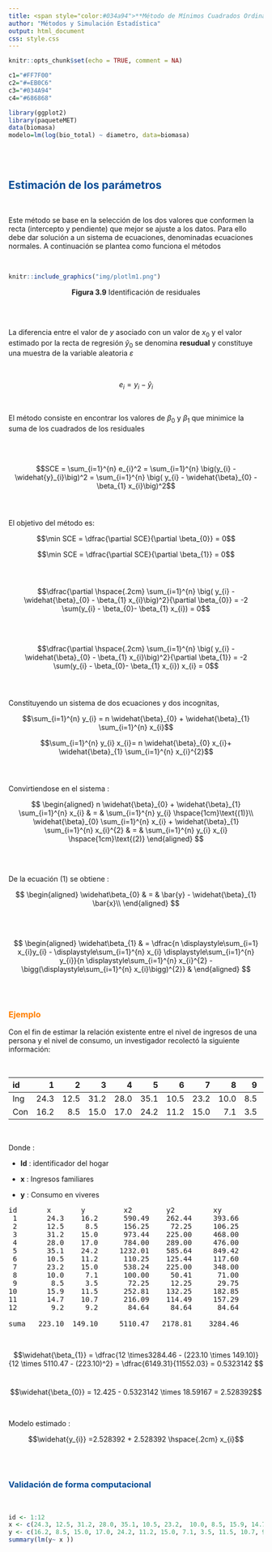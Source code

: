 ```yaml
---
title: <span style="color:#034a94">**Método de Mínimos Cuadrados Ordinarios**</span>
author: "Métodos y Simulación Estadística"
output: html_document
css: style.css
---
```


```r
knitr::opts_chunk$set(echo = TRUE, comment = NA)

c1="#FF7F00"
c2="#=EB0C6"
c3="#034A94"
c4="#686868"

library(ggplot2)
library(paqueteMET)
data(biomasa)
modelo=lm(log(bio_total) ~ diametro, data=biomasa)
```

</br></br>

## <span style="color:#034a94">**Estimación de los parámetros** </span>

</br>

Este método se base en la selección de los dos valores que conformen la recta (intercepto y pendiente) que mejor se ajuste a los datos. Para ello debe dar solución a un sistema de ecuaciones, denominadas ecuaciones normales. A continuación se plantea como funciona el métodos



<!-- ```{r, echo = F, message = F, fig.align = 'center', out.width = '100%'} -->
<!-- data(biomasa)  -->
<!-- ggplot(biomasa, aes(x=altura , y=bio_total))+ -->
<!--   geom_point(size=2, colour=c3)+ -->
<!--   geom_smooth(method = "lm",se=FALSE)+ -->
<!--   labs(title = "", y= "biomasa total (tn) ", x= "altura (m) ") -->
<!--  -->
<!-- ``` -->


</br>

```r
knitr::include_graphics("img/plotlm1.png")
```
<center>
**Figura 3.9**  Identificación de residuales  
</center>

<br/><br/>

La diferencia entre el valor de $y$ asociado con un valor de $x_{0}$ y el valor estimado por la recta de regresión $\widehat{y}_{0}$ se denomina **resudual** y constituye una muestra de la variable aleatoria $\varepsilon$ 

</br>
<div class="content-box-blue">
$$e_i = y_{i} -\widehat{y}_{i}$$
</div>

</br>

El método consiste en encontrar los valores de $\beta_{0}$ y $\beta_{1}$ que minimice la suma de los cuadrados de los residuales

</br></br>

$$SCE = \sum_{i=1}^{n} e_{i}^2  = \sum_{i=1}^{n} \big(y_{i} - \widehat{y}_{i}\big)^2  = \sum_{i=1}^{n} \big( y_{i} - \widehat{\beta}_{0} - \beta_{1} x_{i}\big)^2$$
</br></br>

El objetivo del método es:


$$\min SCE = \dfrac{\partial SCE}{\partial \beta_{0}} = 0$$

$$\min SCE = \dfrac{\partial SCE}{\partial \beta_{1}} = 0$$
</br></br>

$$\dfrac{\partial \hspace{.2cm} \sum_{i=1}^{n} \big( y_{i} - \widehat{\beta}_{0} - \beta_{1} x_{i}\big)^2}{\partial \beta_{0}} = -2 \sum(y_{i} - \beta_{0}- \beta_{1} x_{i}) = 0$$

</br></br>

$$\dfrac{\partial \hspace{.2cm} \sum_{i=1}^{n} \big( y_{i} - \widehat{\beta}_{0} - \beta_{1} x_{i}\big)^2}{\partial \beta_{1}} = -2 \sum(y_{i} - \beta_{0}- \beta_{1} x_{i}) x_{i} = 0$$
</br></br>

Constituyendo un sistema de dos ecuaciones y dos incognitas, 

$$\sum_{i=1}^{n} y_{i} = n \widehat{\beta}_{0} + \widehat{\beta}_{1} \sum_{i=1}^{n} x_{i}$$

$$\sum_{i=1}^{n} y_{i} x_{i}= n \widehat{\beta}_{0} x_{i}+ \widehat{\beta}_{1} \sum_{i=1}^{n} x_{i}^{2}$$
</br></br>

Convirtiendose en el sistema :


$$
\begin{aligned}
n \widehat{\beta}_{0} + \widehat{\beta}_{1} \sum_{i=1}^{n} x_{i} & = & \sum_{i=1}^{n} y_{i} \hspace{1cm}\text{(1)}\\
\widehat{\beta}_{0} \sum_{i=1}^{n} x_{i} + \widehat{\beta}_{1} \sum_{i=1}^{n} x_{i}^{2} & = & \sum_{i=1}^{n} y_{i} x_{i}  \hspace{1cm}\text{(2)}
\end{aligned}
$$

</br></br>

De la ecuación $(1)$ se obtiene :

<div class="content-box-blue">

$$
\begin{aligned}
\widehat\beta_{0} & = &   \bar{y} - \widehat{\beta}_{1} \bar{x}\\
\end{aligned}
$$
</div>

</br></br>

<div class="content-box-blue">
$$
\begin{aligned}
\widehat\beta_{1} & =  \dfrac{n \displaystyle\sum_{i=1} x_{i}y_{i}  - \displaystyle\sum_{i=1}^{n} x_{i}  \displaystyle\sum_{i=1}^{n} y_{i}}{n \displaystyle\sum_{i=1}^{n} x_{i}^{2} - \bigg(\displaystyle\sum_{i=1}^{n}  x_{i}\bigg)^{2}} &   
\end{aligned}
$$
</div>

</br></br>


### <span style="color:#FF7F00">**Ejemplo**</span> 


Con el fin de estimar la relación existente entre el nivel de ingresos de una persona y el nivel de consumo, un investigador recolectó la siguiente información:

<br/>

|id   | 1   | 2   | 3   | 4   | 5   | 6   | 7   | 8   | 9   | 10  | 11  | 12  |
|:----|----:|----:|----:|----:|----:|----:|----:|----:|----:|----:|----:|----:|
|Ing  | 24.3|12.5 |31.2 |28.0 |35.1 |10.5 |23.2 |10.0 |8.5  |15.9 |14.7 |9.2  |
|Con  | 16.2|8.5  |15.0 |17.0 |24.2 |11.2 |15.0 |7.1  |3.5  |11.5 |10.7 |9.2  |


<br/>

Donde :

* **Id**  : identificador del hogar

* **x** : Ingresos familiares

* **y** : Consumo en viveres

<!-- ```{r } -->
<!-- id= 1:12 -->
<!-- x <- c(24.3, 12.5, 31.2, 28.0, 35.1, 10.5, 23.2,  10.0, 8.5, 15.9, 14.7, 9.2) -->
<!-- y <- c(16.2, 8.5, 15.0, 17.0, 24.2, 11.2, 15.0, 7.1, 3.5, 11.5, 10.7, 9.2) -->
<!-- xy=data.frame(id, x, y, x^2, y^2, x*y) -->
<!-- apply(xy, 2,sum) -->

<!-- ``` -->

<pre>
id       x       y         x2        y2         xy
 1       24.3    16.2      590.49    262.44     393.66
 2       12.5     8.5      156.25     72.25     106.25
 3       31.2    15.0      973.44    225.00     468.00
 4       28.0    17.0      784.00    289.00     476.00
 5       35.1    24.2     1232.01    585.64     849.42
 6       10.5    11.2      110.25    125.44     117.60
 7       23.2    15.0      538.24    225.00     348.00
 8       10.0     7.1      100.00     50.41      71.00
 9        8.5     3.5       72.25     12.25      29.75
10       15.9    11.5      252.81    132.25     182.85
11       14.7    10.7      216.09    114.49     157.29
12        9.2     9.2       84.64     84.64      84.64

suma   223.10  149.10     5110.47   2178.81    3284.46 
</pre>

<br/>

$$\widehat{\beta_{1}} = \dfrac{12 \times3284.46 - (223.10 \times 149.10)}{12 \times 5110.47 - (223.10)^2} = \dfrac{6149.31}{11552.03} = 0.5323142 $$
<br/>

$$\widehat{\beta_{0}} = 12.425 - 0.5323142 \times 18.59167 = 2.528392$$

<br/>


Modelo estimado :

$$\widehat{y_{i}} =2.528392 + 2.528392 \hspace{.2cm} x_{i}$$ 


<br/><br/>

### <span style="color:#034a94">**Validación de forma computacional**<span>

<br/>
```r
id <- 1:12
x <- c(24.3, 12.5, 31.2, 28.0, 35.1, 10.5, 23.2,  10.0, 8.5, 15.9, 14.7, 9.2) 
y <- c(16.2, 8.5, 15.0, 17.0, 24.2, 11.2, 15.0, 7.1, 3.5, 11.5, 10.7, 9.2) 
summary(lm(y~ x ))
```





